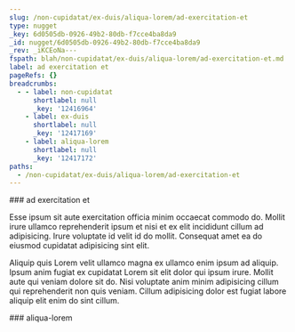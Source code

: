 ```yaml
---
slug: /non-cupidatat/ex-duis/aliqua-lorem/ad-exercitation-et
type: nugget
_key: 6d0505db-0926-49b2-80db-f7cce4ba8da9
_id: nugget/6d0505db-0926-49b2-80db-f7cce4ba8da9
_rev: _iKCEoNa---
fspath: blah/non-cupidatat/ex-duis/aliqua-lorem/ad-exercitation-et.md
label: ad exercitation et
pageRefs: {}
breadcrumbs:
  - - label: non-cupidatat
      shortlabel: null
      _key: '12416964'
    - label: ex-duis
      shortlabel: null
      _key: '12417169'
    - label: aliqua-lorem
      shortlabel: null
      _key: '12417172'
paths:
  - /non-cupidatat/ex-duis/aliqua-lorem/ad-exercitation-et
---
```


<NuggetArea>
<Nugget slug="/non-cupidatat/ex-duis/aliqua-lorem/ad-exercitation-et" type="nugget" _key="6d0505db-0926-49b2-80db-f7cce4ba8da9" _id="nugget/6d0505db-0926-49b2-80db-f7cce4ba8da9" _rev="_iKCEoNa---" fspath="blah/non-cupidatat/ex-duis/aliqua-lorem/ad-exercitation-et.md" label="ad exercitation et" paths="/non-cupidatat/ex-duis/aliqua-lorem/ad-exercitation-et">
<NuggetBody>
### ad exercitation et

Esse ipsum sit aute exercitation officia minim occaecat commodo do. Mollit irure ullamco reprehenderit ipsum et nisi et ex elit incididunt cillum ad adipisicing. Irure voluptate id velit id do mollit. Consequat amet ea do eiusmod cupidatat adipisicing sint elit.

Aliquip quis Lorem velit ullamco magna ex ullamco enim ipsum ad aliquip. Ipsum anim fugiat ex cupidatat Lorem sit elit dolor qui ipsum irure. Mollit aute qui veniam dolore sit do. Nisi voluptate anim minim adipisicing cillum qui reprehenderit non quis veniam. Cillum adipisicing dolor est fugiat labore aliquip elit enim do sint cillum.

</NuggetBody>
<Breadcrumbs>
<Crumbs>
<Crumb _key="12416964" label="non-cupidatat" /><Crumb _key="12417169" label="ex-duis" /><Crumb _key="12417172" label="aliqua-lorem" />
</Crumbs>
</Breadcrumbs>
</Nugget>

<NuggetsInbound>
</NuggetsInbound>
<NuggetsOutbound>
</NuggetsOutbound>
</NuggetArea>
<PassagesInbound>
<Passage direction="inbound" type="passage" _key="12417172" _id="passage/12417172" _rev="_iKCEoNW--A" label="aliqua-lorem" passage="aliqua-lorem" fspath="blah/non-cupidatat/ex-duis/aliqua-lorem" paths="/non-cupidatat/ex-duis/aliqua-lorem" slug="/non-cupidatat/ex-duis/aliqua-lorem">
<NuggetBody>
### aliqua-lorem

</NuggetBody>
<Breadcrumbs>
<Crumbs>
<Crumb _key="12416964" label="non-cupidatat" /><Crumb _key="12417169" label="ex-duis" />
</Crumbs>
</Breadcrumbs>
</Passage>

</PassagesInbound>
<PassagesOutbound>
</PassagesOutbound>